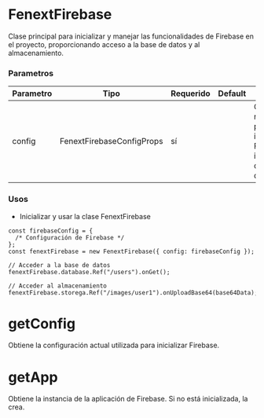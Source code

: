 # FenextFirebase

Clase principal para inicializar y manejar las funcionalidades de Firebase en el proyecto, proporcionando acceso a la base de datos y al almacenamiento.

### Parametros

| Parametro | Tipo                      | Requerido | Default | Descripcion                                                                              |
| --------- | ------------------------- | --------- | ------- | ---------------------------------------------------------------------------------------- |
| config    | FenextFirebaseConfigProps | sí        |         | Configuración necesaria para inicializar Firebase, incluyendo claves y URLs de Firebase. |

### Usos

- Inicializar y usar la clase FenextFirebase

```tsx copy
const firebaseConfig = {
  /* Configuración de Firebase */
};
const fenextFirebase = new FenextFirebase({ config: firebaseConfig });

// Acceder a la base de datos
fenextFirebase.database.Ref("/users").onGet();

// Acceder al almacenamiento
fenextFirebase.storega.Ref("/images/user1").onUploadBase64(base64Data);
```

# getConfig

Obtiene la configuración actual utilizada para inicializar Firebase.

# getApp

Obtiene la instancia de la aplicación de Firebase. Si no está inicializada, la crea.
